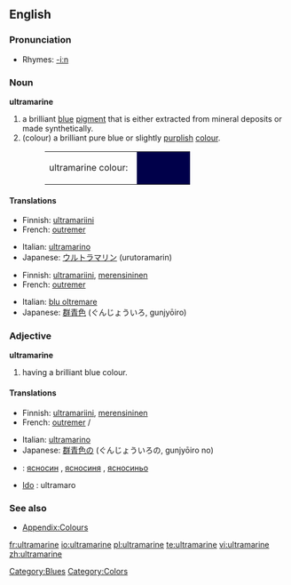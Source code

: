 {{wikipedia}}
==English==

===Pronunciation===
* Rhymes: [[Rhymes:English:-iːn|-iːn]]

===Noun===
'''ultramarine'''

# a brilliant [[blue]] [[pigment]] that is either extracted from mineral deposits or made synthetically.
# (colour) a brilliant pure blue or slightly [[purple|purplish]] [[color|colour]].
#: <table><tr><td>ultramarine colour: &nbsp;</td><td bgcolor="#00004A" width="80">&nbsp; </td></tr></table>

====Translations====
{{trans-top|pigment}}
* Finnish: [[ultramariini]]
* French: [[outremer]] {{m}}
{{trans-mid}}
* Italian: [[ultramarino]]  {{m}}
* Japanese: [[ウルトラマリン]] (urutoramarin)
{{trans-bottom}}

{{trans-top|colour}}
* Finnish: [[ultramariini]], [[merensininen]]
* French: [[outremer]] {{m}}
{{trans-mid}}
* Italian: [[blu oltremare]]  {{m}}
* Japanese: [[群青色]] (ぐんじょういろ, gunjyōiro)
{{trans-bottom}}

===Adjective===
'''ultramarine'''

# having a brilliant blue colour.

====Translations====
{{trans-top|colour}}
* Finnish: [[ultramariini]], [[merensininen]]
* French: [[outremer]] {{m}}/{{f}}
{{trans-mid}}
* Italian: [[ultramarino]]
* Japanese: [[群青色]]の (ぐんじょういろの, gunjyōiro no)
{{trans-bottom}}

{{checktrans}}
<!--Remove this section once all of the translations below have been moved into the tables above.-->

* {{ttbc|Bulgarian}}: [[ясносин]] {{m}}, [[ясносиня]] {{f}}, [[ясносиньо]] {{n}}
* [[w:Ido|Ido]] : ultramaro

===See also===
* [[Appendix:Colours]]

[[Category:Blues]]
[[Category:Colors]]

[[fr:ultramarine]]
[[io:ultramarine]]
[[pl:ultramarine]]
[[te:ultramarine]]
[[vi:ultramarine]]
[[zh:ultramarine]]